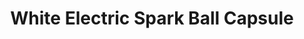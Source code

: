 ---
title: "White Electric Spark Ball Capsule"
meta_title: "White Electric Spark Ball Capsule craft"
description: "Craft de White Electric Spark Ball Capsule"
rank: "s"
draft: false
name: "White Electric Spark Ball Capsule"
recipe_img: "https://wiki.pokexgames.com/images/2/25/White_Electric_Spark_Ball_Capsule.gif"
level: 110
craft_time: 36000
result: 1
value_npc: 1
ingredients:
  - name: "Purpleheart Log"
    quantity: 600
    item_img: "https://wiki.pokexgames.com/images/f/fe/Purpleheart_Log.png"
    value_npc: 1
  - name: "White Hair"
    quantity: 31
    item_img: "https://wiki.pokexgames.com/images/f/f7/White_Hair.png"
    value_npc: 1
  - name: "Elefish Fin"
    quantity: 31
    item_img: "https://wiki.pokexgames.com/images/1/1f/Elefish_Fin.png"
    value_npc: 1
  - name: "Gleam Tail"
    quantity: 1
    item_img: "https://wiki.pokexgames.com/images/4/4b/Gleam_Tail.png"
    value_npc: 1
  - name: "Corrupted Pot Of Moss Bug"
    quantity: 31
    item_img: "https://wiki.pokexgames.com/images/b/b7/Corrupted_Pot_Of_Moss_Bug.gif"
    value_npc: 1
  - name: "Corrupted Venom Flute"
    quantity: 23
    item_img: "https://wiki.pokexgames.com/images/5/5b/Corrupted-Venom-Flute.gif"
    value_npc: 1
---